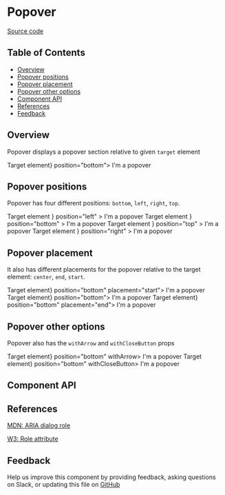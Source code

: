 
# Popover

[Source code](https://github.com/leemonade/bubbles/tree/main/packages/components/src/overlay/Popover/Popover.js)

## Table of Contents

<!-- START doctoc generated TOC please keep comment here to allow auto update -->
<!-- DON'T EDIT THIS SECTION, INSTEAD RE-RUN doctoc TO UPDATE -->

- [Overview](#overview)
- [Popover positions](#popover-positions)
- [Popover placement](#popover-placement)
- [Popover other options](#popover-other-options)
- [Component API](#component-api)
- [References](#references)
- [Feedback](#feedback)

## Overview

Popover displays a popover section relative to given `target` element

<ThemeProvider>
  <Box style={{ marginBottom: 80 }}>
    <Popover opened target={<Button>Target element</Button>} position="bottom">
      <Box style={{ padding: 8 }}>
        <Text color="primary" size="lg">
          I'm a popover
        </Text>
      </Box>
    </Popover>
  </Box>
</ThemeProvider>

## Popover positions

Popover has four different positions: `bottom`, `left`, `right`, `top`.

<ThemeProvider>
  <Box
    style={{
      marginBlock: 50,
      marginInline: 130,
      display: 'flex',
      gap: 16,
    }}
  >
    <Popover
      opened
      target={
        <Button size="xs" compact>
          Target element
        </Button>
      }
      position="left"
    >
      <Box style={{ padding: 8 }}>
        <Text color="primary">I'm a popover</Text>
      </Box>
    </Popover>
    <Popover
      opened
      target={
        <Button size="xs" compact>
          Target element
        </Button>
      }
      position="bottom"
    >
      <Box style={{ padding: 8 }}>
        <Text color="primary">I'm a popover</Text>
      </Box>
    </Popover>
    <Popover
      opened
      target={
        <Button size="xs" compact>
          Target element
        </Button>
      }
      position="top"
    >
      <Box style={{ padding: 8 }}>
        <Text color="primary">I'm a popover</Text>
      </Box>
    </Popover>
    <Popover
      opened
      target={
        <Button size="xs" compact>
          Target element
        </Button>
      }
      position="right"
    >
      <Box style={{ padding: 8 }}>
        <Text color="primary">I'm a popover</Text>
      </Box>
    </Popover>
  </Box>
</ThemeProvider>

## Popover placement

It also has different placements for the popover relative to the target element: `center`, `end`, `start`.

<ThemeProvider>
  <Box
    style={{
      marginBottom: 80,
      display: 'flex',
      gap: 16,
    }}
  >
    <Popover opened target={<Button>Target element</Button>} position="bottom" placement="start">
      <Box style={{ padding: 8 }}>
        <Text color="primary">I'm a popover</Text>
      </Box>
    </Popover>
    <Popover opened target={<Button>Target element</Button>} position="bottom">
      <Box style={{ padding: 8 }}>
        <Text color="primary">I'm a popover</Text>
      </Box>
    </Popover>
    <Popover opened target={<Button>Target element</Button>} position="bottom" placement="end">
      <Box style={{ padding: 8 }}>
        <Text color="primary">I'm a popover</Text>
      </Box>
    </Popover>
  </Box>
</ThemeProvider>

## Popover other options

Popover also has the `withArrow` and `withCloseButton` props

<ThemeProvider>
  <Box
    style={{
      marginBottom: 80,
      display: 'flex',
      gap: 16,
    }}
  >
    <Popover opened target={<Button>Target element</Button>} position="bottom" withArrow>
      <Box style={{ padding: 8 }}>
        <Text color="primary">I'm a popover</Text>
      </Box>
    </Popover>
    <Popover opened target={<Button>Target element</Button>} position="bottom" withCloseButton>
      <Box style={{ padding: 8, paddingTop: 24 }}>
        <Text color="primary">I'm a popover</Text>
      </Box>
    </Popover>
  </Box>
</ThemeProvider>

## Component API

<Preview>
  <Story id="atoms-overlay-popover--playground" />
</Preview>

<Props of={Popover} />

## References

[MDN: ARIA dialog role](https://developer.mozilla.org/en-US/docs/Web/Accessibility/ARIA/Roles/dialog_role)

[W3: Role attribute](https://www.w3.org/WAI/PF/HTML/wiki/RoleAttribute)

## Feedback

Help us improve this component by providing feedback, asking questions on Slack, or updating this file on
[GitHub](https://github.com/leemonade/bubbles/edit/main/packages/components/src/overlay/Popover/Popover.mdx)

